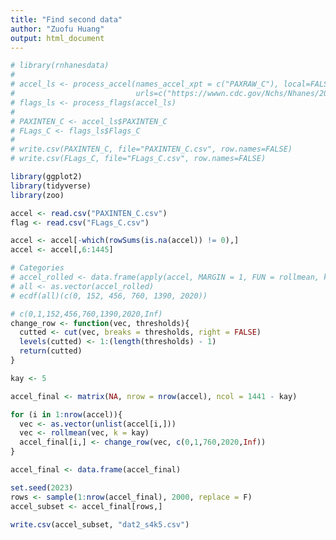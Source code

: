 ```yaml
---
title: "Find second data"
author: "Zuofu Huang"
output: html_document
---
```


```r
# library(rnhanesdata)
# 
# accel_ls <- process_accel(names_accel_xpt = c("PAXRAW_C"), local=FALSE,
#                           urls=c("https://wwwn.cdc.gov/Nchs/Nhanes/2003-2004/PAXRAW_C.ZIP"))
# flags_ls <- process_flags(accel_ls)
# 
# PAXINTEN_C <- accel_ls$PAXINTEN_C
# FLags_C <- flags_ls$Flags_C
# 
# write.csv(PAXINTEN_C, file="PAXINTEN_C.csv", row.names=FALSE)
# write.csv(FLags_C, file="FLags_C.csv", row.names=FALSE)
```

```r
library(ggplot2)
library(tidyverse)
library(zoo)

accel <- read.csv("PAXINTEN_C.csv")
flag <- read.csv("FLags_C.csv")
```

```r
accel <- accel[-which(rowSums(is.na(accel)) != 0),]
accel <- accel[,6:1445]

# Categories
# accel_rolled <- data.frame(apply(accel, MARGIN = 1, FUN = rollmean, k = 3))
# all <- as.vector(accel_rolled)
# ecdf(all)(c(0, 152, 456, 760, 1390, 2020))

# c(0,1,152,456,760,1390,2020,Inf)
change_row <- function(vec, thresholds){
  cutted <- cut(vec, breaks = thresholds, right = FALSE)
  levels(cutted) <- 1:(length(thresholds) - 1)
  return(cutted)
}

kay <- 5

accel_final <- matrix(NA, nrow = nrow(accel), ncol = 1441 - kay)

for (i in 1:nrow(accel)){
  vec <- as.vector(unlist(accel[i,]))
  vec <- rollmean(vec, k = kay)
  accel_final[i,] <- change_row(vec, c(0,1,760,2020,Inf))
}

accel_final <- data.frame(accel_final)
```

```r
set.seed(2023)
rows <- sample(1:nrow(accel_final), 2000, replace = F)
accel_subset <- accel_final[rows,]

write.csv(accel_subset, "dat2_s4k5.csv")
```





